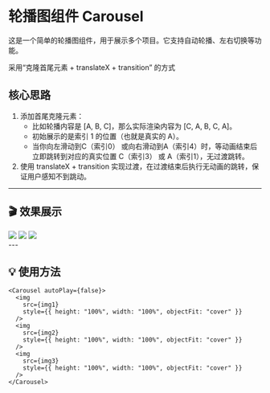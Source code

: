 
# 轮播图组件 Carousel

这是一个简单的轮播图组件，用于展示多个项目。它支持自动轮播、左右切换等功能。

<div >
  采用“克隆首尾元素 + translateX + transition” 的方式
  <h2>核心思路</h2>
  <ol>
    <li>
      添加首尾克隆元素：
      <ul>
        <li>比如轮播内容是 [A, B, C]，那么实际渲染内容为 [C, A, B, C, A]。</li>
        <li>初始展示的是索引 1 的位置（也就是真实的 A）。</li>
        <li>
          当你向左滑动到C（索引0）
          或向右滑动到A（索引4）时，等动画结束后立即跳转到对应的真实位置
          C（索引3） 或 A（索引1），无过渡跳转。
        </li>
      </ul>
    </li>
    <li>
      使用 translateX + transition
      实现过渡，在过渡结束后执行无动画的跳转，保证用户感知不到跳动。
    </li>
  </ol>
</div>

---

## 🎬 效果展示

<div style={{ height: "30rem", width: "100%" }}>
  <Carousel autoPlay={false}>
    <img
      src={img1}
      style={{ height: "100%", width: "100%", objectFit: "cover" }}
    />
    <img
      src={img2}
      style={{ height: "100%", width: "100%", objectFit: "cover" }}
    />
    <img
      src={img3}
      style={{ height: "100%", width: "100%", objectFit: "cover" }}
    />
  </Carousel>
</div>
---

## 💡 使用方法

```tsx
<Carousel autoPlay={false}>
  <img
    src={img1}
    style={{ height: "100%", width: "100%", objectFit: "cover" }}
  />
  <img
    src={img2}
    style={{ height: "100%", width: "100%", objectFit: "cover" }}
  />
  <img
    src={img3}
    style={{ height: "100%", width: "100%", objectFit: "cover" }}
  />
</Carousel>
```
